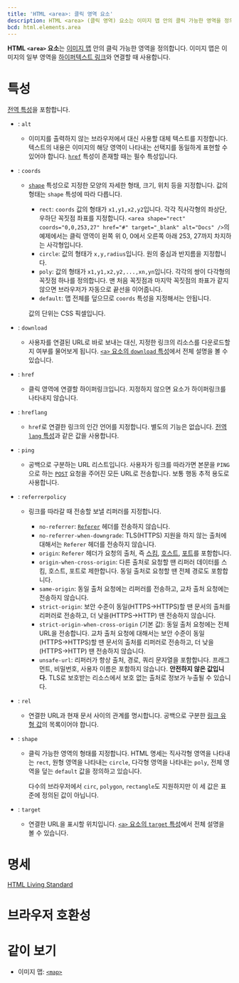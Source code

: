```yaml
---
title: 'HTML <area>: 클릭 영역 요소'
description: HTML <area> (클릭 영역) 요소는 이미지 맵 안의 클릭 가능한 영역을 정의합니다. 이미지 맵은 이미지의 일부 영역을 하이퍼텍스트 링크와 연결할 때 사용합니다.
bcd: html.elements.area
---
```


**HTML `<area>` 요소**는 [이미지 맵](./map) 안의 클릭 가능한 영역을 정의합니다. 이미지 맵은 이미지의 일부 영역을 [하이퍼텍스트 링크](https://developer.mozilla.org/en-US/docs/Glossary/Hyperlink)와 연결할 때 사용합니다.

# 특성

[전역 특성](/docs/Web/HTML/Global_attributes)을 포함합니다.

- : `alt`
  - 이미지를 출력하지 않는 브라우저에서 대신 사용할 대체 텍스트를 지정합니다. 텍스트의 내용은 이미지의 해당 영역이 나타내는 선택지를 동일하게 표현할 수 있어야 합니다. [`href`](#term-href) 특성이 존재할 때는 필수 특성입니다.
- : `coords`

  - [`shape`](#term-shape) 특성으로 지정한 모양의 자세한 형태, 크기, 위치 등을 지정합니다. 값의 형태는 `shape` 특성에 따라 다릅니다.

    - `rect`: `coords` 값의 형태가 `x1,y1,x2,y2`입니다. 각각 직사각형의 좌상단, 우하단 꼭짓점 좌표를 지정합니다. `<area shape="rect" coords="0,0,253,27" href="#" target="_blank" alt="Docs" />`의 예제에서는 클릭 영역이 왼쪽 위 0, 0에서 오른쪽 아래 253, 27까지 차지하는 사각형입니다.
    - `circle`: 값의 형태가 `x,y,radius`입니다. 원의 중심과 반지름을 지정합니다.
    - `poly`: 값의 형태가 `x1,y1,x2,y2,...,xn,yn`입니다. 각각의 쌍이 다각형의 꼭짓점 하나를 정의합니다. 맨 처음 꼭짓점과 마지막 꼭짓점의 좌표가 같지 않으면 브라우저가 자동으로 끝선을 이어줍니다.
    - `default`: 맵 전체를 덮으므로 `coords` 특성을 지정해서는 안됩니다.

    값의 단위는 CSS 픽셀입니다.

- : `download`
  - 사용자를 연결된 URL로 바로 보내는 대신, 지정한 링크의 리소스를 다운로드할지 여부를 물어보게 됩니다. [`<a>` 요소의 `download` 특성](./a#term-download)에서 전체 설명을 볼 수 있습니다.
- : `href`
  - 클릭 영역에 연결할 하이퍼링크입니다. 지정하지 않으면 요소가 하이퍼링크를 나타내지 않습니다.
- : `hreflang`
  - `href`로 연결한 링크의 인간 언어를 지정합니다. 별도의 기능은 없습니다. [전역 `lang` 특성](../Global_attributes#term-lang)과 같은 값을 사용합니다.
- : `ping`
  - 공백으로 구분하는 URL 리스트입니다. 사용자가 링크를 따라가면 본문을 `PING`으로 하는 [`POST`](https://developer.mozilla.org/ko/docs/Web/HTTP/Methods/POST) 요청을 주어진 모든 URL로 전송합니다. 보통 행동 추적 용도로 사용합니다.
- : `referrerpolicy`
  - 링크를 따라갈 때 전송할 보낼 리퍼러를 지정합니다.

    - `no-referrer`: [`Referer`](https://developer.mozilla.org/en-US/docs/Web/HTTP/Headers/Referer) 헤더를 전송하지 않습니다.
    - `no-referrer-when-downgrade`: TLS(HTTPS) 지원을 하지 않는 출처에 대해서는 `Referer` 헤더를 전송하지 않습니다.
    - `origin`: `Referer` 헤더가 요청의 출처, 즉 [스킴](https://developer.mozilla.org/en-US/docs/Learn/Common_questions/What_is_a_URL), [호스트](https://developer.mozilla.org/en-US/docs/Glossary/Host), [포트](https://developer.mozilla.org/en-US/docs/Glossary/Port)를 포함합니다.
    - `origin-when-cross-origin`: 다른 출처로 요청할 땐 리퍼러 데이터를 스킴, 호스트, 포트로 제한합니다. 동일 출처로 요청할 땐 전체 경로도 포함합니다.
    - `same-origin`: 동일 출처 요청에는 리퍼러를 전송하고, 교차 출처 요청에는 전송하지 않습니다.
    - `strict-origin`: 보안 수준이 동일(HTTPS→HTTPS)할 땐 문서의 출처를 리퍼러로 전송하고, 더 낮을(HTTPS→HTTP) 땐 전송하지 않습니다.
    - `strict-origin-when-cross-origin` (기본 값): 동일 출처 요청에는 전체 URL을 전송합니다. 교차 출처 요청에 대해서는 보안 수준이 동일(HTTPS→HTTPS)할 땐 문서의 출처를 리퍼러로 전송하고, 더 낮을(HTTPS→HTTP) 땐 전송하지 않습니다.
    - `unsafe-url`: 리퍼러가 항상 출처, 경로, 쿼리 문자열을 포함합니다. 프래그먼트, 비밀번호, 사용자 이름은 포함하지 않습니다. **안전하지 않은 값입니다.** TLS로 보호받는 리소스에서 보호 없는 출처로 정보가 누출될 수 있습니다.

- : `rel`
  - 연결한 URL과 현재 문서 사이의 관계를 명시합니다. 공백으로 구분한 [링크 유형 값](https://developer.mozilla.org/en-US/docs/Web/HTML/Link_types)의 목록이어야 합니다.
- : `shape`

  - 클릭 가능한 영역의 형태를 지정합니다. HTML 명세는 직사각형 영역을 나타내는 `rect`, 원형 영역을 나타내는 `circle`, 다각형 영역을 나타내는 `poly`, 전체 영역을 덮는 `default` 값을 정의하고 있습니다.

    다수의 브라우저에서 `circ`, `polygon`, `rectangle`도 지원하지만 이 세 값은 표준에 정의된 값이 아닙니다.

- : `target`
  - 연결한 URL을 표시할 위치입니다. [`<a>` 요소의 `target` 특성](./a#term-target)에서 전체 설명을 볼 수 있습니다.

# 명세

[HTML Living Standard](https://html.spec.whatwg.org/multipage/embedded-content.html#the-area-element)

# 브라우저 호환성

<BrowserCompat data={props.bcd} />

# 같이 보기

- 이미지 맵: [`<map>`](./map)
